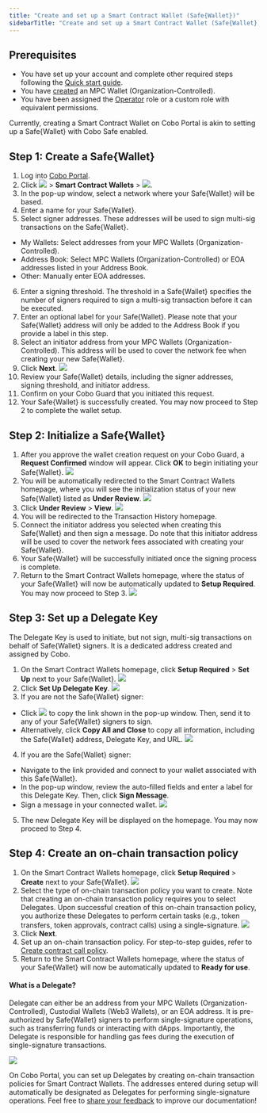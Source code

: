 ```yaml
---
title: "Create and set up a Smart Contract Wallet (Safe{Wallet})"
sidebarTitle: "Create and set up a Smart Contract Wallet (Safe{Wallet})"
---
```


## Prerequisites

- You have set up your account and complete other required steps following the [Quick start guide](/en/portal/quick-start-guide).
- You have [created](/en/portal/mpc-wallets/ocw/set-up) an MPC Wallet (Organization-Controlled).
- You have been assigned the [Operator](/en/portal/organization/roles-and-permissions) role or a custom role with equivalent permissions.

<Note>Currently, creating a Smart Contract Wallet on Cobo Portal is akin to setting up a Safe&#123;Wallet&#125; with Cobo Safe enabled.</Note>

## Step 1: Create a Safe&#123;Wallet&#125;
1. Log into [Cobo Portal](https://portal.cobo.com/login).
2. Click <img src="/en/images/smart-contract-wallet/button_wallet.svg" className="icon"></img> > **Smart Contract Wallets** > <img src="/en/images/smart-contract-wallet/button_create.svg" className="icon"></img>.
3. In the pop-up window, select a network where your Safe&#123;Wallet&#125; will be based.
4. Enter a name for your Safe&#123;Wallet&#125;.
5. Select signer addresses. These addresses will be used to sign multi-sig transactions on the Safe&#123;Wallet&#125;.
- My Wallets: Select addresses from your MPC Wallets (Organization-Controlled).
- Address Book: Select MPC Wallets (Organization-Controlled) or EOA addresses listed in your Address Book.
- Other: Manually enter EOA addresses.
6. Enter a signing threshold. The threshold in a Safe&#123;Wallet&#125; specifies the number of signers required to sign a multi-sig transaction before it can be executed.
7. Enter an optional label for your Safe&#123;Wallet&#125;. Please note that your Safe&#123;Wallet&#125; address will only be added to the Address Book if you provide a label in this step.
8. Select an initiator address from your MPC Wallets (Organization-Controlled). This address will be used to cover the network fee when creating your new Safe&#123;Wallet&#125;.
9. Click **Next**.
<img src="/en/images/smart-contract-wallet/1.png" className="screenshot_modal"></img>
10. Review your Safe&#123;Wallet&#125; details, including the signer addresses, signing threshold, and initiator address.
11. Confirm on your Cobo Guard that you initiated this request.
12. Your Safe&#123;Wallet&#125; is successfully created. You may now proceed to Step 2 to complete the wallet setup.

## Step 2: Initialize a Safe&#123;Wallet&#125;
1. After you approve the wallet creation request on your Cobo Guard, a **Request Confirmed** window will appear. Click **OK** to begin initiating your Safe&#123;Wallet&#125;.
<img src="/en/images/smart-contract-wallet/request confirmed.png" className="screenshot_modal"></img>
2. You will be automatically redirected to the Smart Contract Wallets homepage, where you will see the initialization status of your new Safe&#123;Wallet&#125; listed as **Under Review**.
<img src="/en/images/smart-contract-wallet/under review.png" className="screenshot_full_screen"></img>
3. Click **Under Review** > **View**.
<img src="/en/images/smart-contract-wallet/step 1.png" className="screenshot_modal"></img>
4. You will be redirected to the Transaction History homepage.
5. Connect the initiator address you selected when creating this Safe&#123;Wallet&#125; and then sign a message. Do note that this initiator address will be used to cover the network fees associated with creating your Safe&#123;Wallet&#125;.
6. Your Safe&#123;Wallet&#125; will be successfully initiated once the signing process is complete.
7. Return to the Smart Contract Wallets homepage, where the status of your Safe&#123;Wallet&#125; will now be automatically updated to **Setup Required**. You may now proceed to Step 3.
<img src="/en/images/smart-contract-wallet/setup required.png" className="screenshot_full_screen"></img>

## Step 3: Set up a Delegate Key

The Delegate Key is used to initiate, but not sign, multi-sig transactions on behalf of Safe&#123;Wallet&#125; signers. It is a dedicated address created and assigned by Cobo.

1. On the Smart Contract Wallets homepage, click **Setup Required** > **Set Up** next to your Safe&#123;Wallet&#125;.
<img src="/en/images/smart-contract-wallet/step 2.png" className="screenshot_modal"></img>
2. Click **Set Up Delegate Key**.
<img src="/en/images/smart-contract-wallet/set up delegate key.png" className="screenshot_modal"></img>
3. If you are not the Safe&#123;Wallet&#125; signer:
- Click <img src="/en/images/smart-contract-wallet/button_copy.svg" className="icon"></img> to copy the link shown in the pop-up window. Then, send it to any of your Safe&#123;Wallet&#125; signers to sign.
- Alternatively, click **Copy All and Close** to copy all information, including the Safe&#123;Wallet&#125; address, Delegate Key, and URL.
<img src="/en/images/smart-contract-wallet/4.png" className="screenshot_modal"></img>
4. If you are the Safe&#123;Wallet&#125; signer:
- Navigate to the link provided and connect to your wallet associated with this Safe&#123;Wallet&#125;.
- In the pop-up window, review the auto-filled fields and enter a label for this Delegate Key. Then, click **Sign Message**.
- Sign a message in your connected wallet.
<img src="/en/images/smart-contract-wallet/5.png" className="screenshot_modal"></img>
5. The new Delegate Key will be displayed on the homepage. You may now proceed to Step 4.

## Step 4: Create an on-chain transaction policy
1. On the Smart Contract Wallets homepage, click **Setup Required** > **Create** next to your Safe&#123;Wallet&#125;.
<img src="/en/images/smart-contract-wallet/step 3.png" className="screenshot_modal"></img>
2. Select the type of on-chain transaction policy you want to create. Note that creating an on-chain transaction policy requires you to select Delegates. Upon successful creation of this on-chain transaction policy, you authorize these Delegates to perform certain tasks (e.g., token transfers, token approvals, contract calls) using a single-signature.
<img src="/en/images/smart-contract-wallet/on-chain tx types.png" className="screenshot_modal"></img>
3. Click **Next**.
4. Set up an on-chain transaction policy. For step-to-step guides, refer to [Create contract call policy](/en/portal/risk-controls/create-on-chain-policy).
5. Return to the Smart Contract Wallets homepage, where the status of your Safe&#123;Wallet&#125; will now be automatically updated to **Ready for use**.

#### What is a Delegate?

Delegate can either be an address from your MPC Wallets (Organization-Controlled), Custodial Wallets (Web3 Wallets), or an EOA address. It is pre-authorized by Safe&#123;Wallet&#125; signers to perform single-signature operations, such as transferring funds or interacting with dApps. Importantly, the Delegate is responsible for handling gas fees during the execution of single-signature transactions.

<img src="/en/images/smart-contract-wallet/8.png" className="screenshot"></img>

On Cobo Portal, you can set up Delegates by creating on-chain transaction policies for Smart Contract Wallets. The addresses entered during setup will automatically be designated as Delegates for performing single-signature operations.
<Tip>Feel free to [share your feedback](https://forms.zohopublic.com/cobo/form/DocumentFeedbackForm/formperma/QvLOhxJv1_JMsJ-1dleZ8Itb_7rzN-LtgvsDdxosoVI?referrername=manuals) to improve our documentation!</Tip>